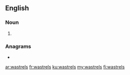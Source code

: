 ==English==

===Noun===
{{head|en|noun plural form}}

# {{plural of|wastrel|lang=en}}

===Anagrams===
* {{l|en|wartless}}

[[ar:wastrels]]
[[fr:wastrels]]
[[ku:wastrels]]
[[my:wastrels]]
[[fi:wastrels]]